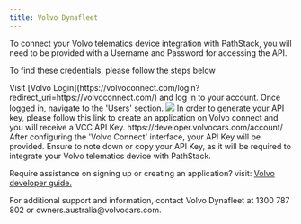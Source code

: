 ```yaml
---
title: Volvo Dynafleet
---
```


To connect your Volvo telematics device integration with PathStack, you will need to be provided with a Username and
Password for accessing the API.

To find these credentials, please follow the steps below

<Steps>
  <Step title="Log into the Volvo Connect Account">
    Visit [Volvo Login](https://volvoconnect.com/login?redirect_uri=https://volvoconnect.com/) and log in to your account.
    Once logged in, navigate to the 'Users' section.
    <img src="/images/integration-guides/volvo-1.png" />
  </Step>
  
  <Step title="Create an application">
    In order to generate your API key, please follow this link to create an application on Volvo connect and you will 
    receive a VCC API Key.
    https://developer.volvocars.com/account/
  </Step>

<Step title="Retrieve your credentials">
  After configuring the 'Volvo Connect' interface, your API Key will be provided. Ensure to note down or copy your API
  Key, as it will be required to integrate your Volvo telematics device with PathStack.
</Step>

</Steps>

Require assistance on signing up or creating an application? visit:
[Volvo developer guide.](https://developer.volvocars.com/apis/docs/getting-started/)

<Warning>
  For additional support and information, contact Volvo Dynafleet at 1300 787 802 or owners.australia@volvocars.com.
</Warning>
